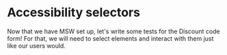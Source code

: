 # Accessibility selectors

Now that we have MSW set up, let's write some tests for the Discount code form! For that, we will need to select elements and interact with them just like our users would.

